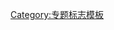 {{WPBannerMeta
|PROJECT            = 國際象棋
|BANNER_NAME        = Template:WikiProject Chess
|substcheck         = <includeonly>{{subst:</includeonly><includeonly>substcheck}}</includeonly>
|small              = {{{small|}}}
|category           = {{{category|¬}}}
|category_trad      = yes
|listas             = {{{listas|}}}
|IMAGE_LEFT         = ChessSet.jpg

|QUALITY_SCALE      = extended
|class              = {{{class|}}}

|importance         = {{{importance|}}}
|ASSESSMENT_CAT     = 國際象棋條目
|ASSESSMENT_LINK    = 
|COMMENTS           = yes
|COMMENTS_CAT       = 
|COMMENTS_FORCE     = yes

|MAIN_ARTICLE       = 
|PORTAL             = 國際象棋
|PORTAL_IMG         = 

}}<noinclude>{{documentation}}[[Category:专题标志模板]]</noinclude>